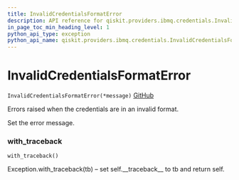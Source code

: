 ```yaml
---
title: InvalidCredentialsFormatError
description: API reference for qiskit.providers.ibmq.credentials.InvalidCredentialsFormatError
in_page_toc_min_heading_level: 1
python_api_type: exception
python_api_name: qiskit.providers.ibmq.credentials.InvalidCredentialsFormatError
---
```


# InvalidCredentialsFormatError

<span id="qiskit.providers.ibmq.credentials.InvalidCredentialsFormatError" />

`InvalidCredentialsFormatError(*message)` [GitHub](https://github.com/qiskit/qiskit-ibmq-provider/tree/stable/0.7/qiskit/providers/ibmq/credentials/exceptions.py "view source code")

Errors raised when the credentials are in an invalid format.

Set the error message.

### with\_traceback

<span id="qiskit.providers.ibmq.credentials.InvalidCredentialsFormatError.with_traceback" />

`with_traceback()`

Exception.with\_traceback(tb) – set self.\_\_traceback\_\_ to tb and return self.

